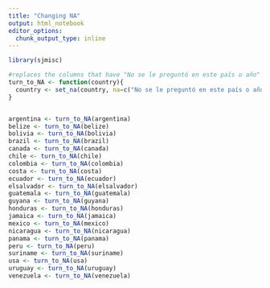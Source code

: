 ```yaml
---
title: "Changing NA"
output: html_notebook
editor_options: 
  chunk_output_type: inline
---
```


```r
library(sjmisc)

#replaces the columns that have "No se le preguntó en este país o año" with NA
turn_to_NA <- function(country){
  country <- set_na(country, na=c("No se le preguntó en este país o año"), as.tag= TRUE)
}


argentina <- turn_to_NA(argentina)
belize <- turn_to_NA(belize)
bolivia <- turn_to_NA(bolivia)
brazil <- turn_to_NA(brazil)
canada <- turn_to_NA(canada)
chile <- turn_to_NA(chile)
colombia <- turn_to_NA(colombia)
costa <- turn_to_NA(costa)
ecuador <- turn_to_NA(ecuador)
elsalvador <- turn_to_NA(elsalvador)
guatemala <- turn_to_NA(guatemala)
guyana <- turn_to_NA(guyana)
honduras <- turn_to_NA(honduras)
jamaica <- turn_to_NA(jamaica)
mexico <- turn_to_NA(mexico)
nicaragua <- turn_to_NA(nicaragua)
panama <- turn_to_NA(panama)
peru <- turn_to_NA(peru)
suriname <- turn_to_NA(suriname)
usa <- turn_to_NA(usa)
uruguay <- turn_to_NA(uruguay)
venezuela <- turn_to_NA(venezuela)



```

